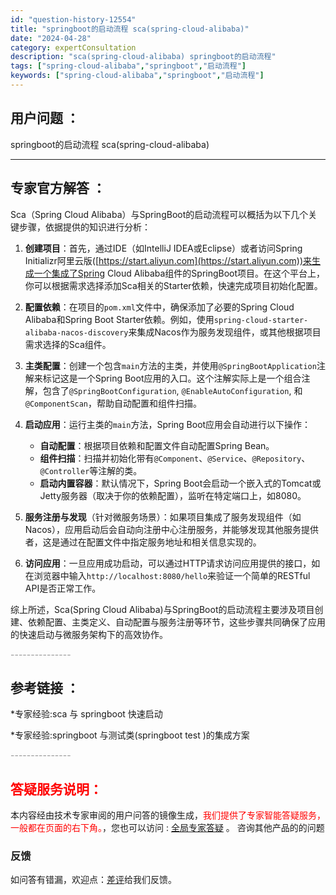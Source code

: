 ```yaml
---
id: "question-history-12554"
title: "springboot的启动流程 sca(spring-cloud-alibaba)"
date: "2024-04-28"
category: expertConsultation
description: "sca(spring-cloud-alibaba) springboot的启动流程"
tags: ["spring-cloud-alibaba","springboot","启动流程"]
keywords: ["spring-cloud-alibaba","springboot","启动流程"]
---
```


## 用户问题 ： 
 springboot的启动流程 sca(spring-cloud-alibaba) 

---------------
## 专家官方解答 ：

Sca（Spring Cloud Alibaba）与SpringBoot的启动流程可以概括为以下几个关键步骤，依据提供的知识进行分析：

1. **创建项目**：首先，通过IDE（如IntelliJ IDEA或Eclipse）或者访问Spring Initializr阿里云版([https://start.aliyun.com](https://start.aliyun.com))来生成一个集成了Spring Cloud Alibaba组件的SpringBoot项目。在这个平台上，你可以根据需求选择添加Sca相关的Starter依赖，快速完成项目初始化配置。

2. **配置依赖**：在项目的`pom.xml`文件中，确保添加了必要的Spring Cloud Alibaba和Spring Boot Starter依赖。例如，使用`spring-cloud-starter-alibaba-nacos-discovery`来集成Nacos作为服务发现组件，或其他根据项目需求选择的Sca组件。

3. **主类配置**：创建一个包含`main`方法的主类，并使用`@SpringBootApplication`注解来标记这是一个Spring Boot应用的入口。这个注解实际上是一个组合注解，包含了`@SpringBootConfiguration`, `@EnableAutoConfiguration`, 和`@ComponentScan`，帮助自动配置和组件扫描。

4. **启动应用**：运行主类的`main`方法，Spring Boot应用会自动进行以下操作：
   - **自动配置**：根据项目依赖和配置文件自动配置Spring Bean。
   - **组件扫描**：扫描并初始化带有`@Component`、`@Service`、`@Repository`、`@Controller`等注解的类。
   - **启动内置容器**：默认情况下，Spring Boot会启动一个嵌入式的Tomcat或Jetty服务器（取决于你的依赖配置），监听在特定端口上，如8080。

5. **服务注册与发现**（针对微服务场景）：如果项目集成了服务发现组件（如Nacos），应用启动后会自动向注册中心注册服务，并能够发现其他服务提供者，这是通过在配置文件中指定服务地址和相关信息实现的。

6. **访问应用**：一旦应用成功启动，可以通过HTTP请求访问应用提供的接口，如在浏览器中输入`http://localhost:8080/hello`来验证一个简单的RESTful API是否正常工作。

综上所述，Sca(Spring Cloud Alibaba)与SpringBoot的启动流程主要涉及项目创建、依赖配置、主类定义、自动配置与服务注册等环节，这些步骤共同确保了应用的快速启动与微服务架构下的高效协作。


<font color="#949494">---------------</font> 


## 参考链接 ：

*专家经验:sca 与 springboot 快速启动 
 
 *专家经验:springboot 与测试类(springboot test )的集成方案 


 <font color="#949494">---------------</font> 
 


## <font color="#FF0000">答疑服务说明：</font> 

本内容经由技术专家审阅的用户问答的镜像生成，<font color="#FF0000">我们提供了专家智能答疑服务，一般都在页面的右下角。</font>，您也可以访问 : [全局专家答疑](https://opensource.alibaba.com/chatBot) 。 咨询其他产品的的问题

### 反馈
如问答有错漏，欢迎点：[差评](https://ai.nacos.io/user/feedbackByEnhancerGradePOJOID?enhancerGradePOJOId=12647)给我们反馈。
